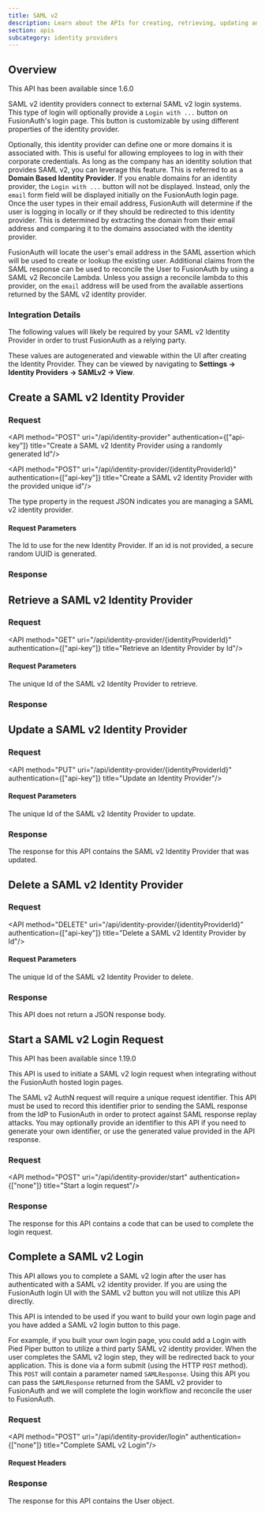 ```yaml
---
title: SAML v2
description: Learn about the APIs for creating, retrieving, updating and deleting SAML v2 identity providers.
section: apis
subcategory: identity providers
---
```



## Overview

<Aside type="version">
This API has been available since 1.6.0
</Aside>

SAML v2 identity providers connect to external SAML v2 login systems. This type of login will optionally provide a `Login with ...` button on FusionAuth's login page. This button is customizable by using different properties of the identity provider.

Optionally, this identity provider can define one or more domains it is associated with. This is useful for allowing employees to log in with their corporate credentials. As long as the company has an identity solution that provides SAML v2, you can leverage this feature. This is referred to as a **Domain Based Identity Provider**. If you enable domains for an identity provider, the `Login with ...` button will not be displayed. Instead, only the `email` form field will be displayed initially on the FusionAuth login page. Once the user types in their email address, FusionAuth will determine if the user is logging in locally or if they should be redirected to this identity provider. This is determined by extracting the domain from their email address and comparing it to the domains associated with the identity provider.

FusionAuth will locate the user's email address in the SAML assertion which will be used to create or lookup the existing user. Additional claims from the SAML response can be used to reconcile the User to FusionAuth by using a SAML v2 Reconcile Lambda. Unless you assign a reconcile lambda to this provider, on the `email` address will be used from the available assertions returned by the SAML v2 identity provider.

### Integration Details

The following values will likely be required by your SAML v2 Identity Provider in order to trust FusionAuth as a relying party.

These values are autogenerated and viewable within the UI after creating the Identity Provider. They can be viewed by navigating to <strong>Settings -> Identity Providers -> SAMLv2 -> View</strong>.

<SamlConfigUrls />

## Create a SAML v2 Identity Provider

### Request

<API method="POST" uri="/api/identity-provider" authentication={["api-key"]} title="Create a SAML v2 Identity Provider using a randomly generated Id"/>

<API method="POST" uri="/api/identity-provider/{identityProviderId}" authentication={["api-key"]} title="Create a SAML v2 Identity Provider with the provided unique id"/>

The <InlineField>type</InlineField> property in the request JSON indicates you are managing a SAML v2 identity provider.

#### Request Parameters

<APIBlock>
  <APIField name="identityProviderId" type="UUID" optional defaults="secure random UUID">
    The Id to use for the new Identity Provider. If an id is not provided, a secure random UUID is generated.
  </APIField>
</APIBlock>

<Samlv2RequestBody idp_display_name={idp_display_name}
                   idp_since={idp_since}
                   idp_linking_strategy={idp_linking_strategy}
                   samlv2_idp_initiated={samlv2_idp_initiated} />

### Response

<StandardPostResponseCodes never_search_error />

<Samlv2ResponseBody idp_display_name={idp_display_name}
                    idp_since={idp_since}
                    idp_linking_strategy={idp_linking_strategy}
                    samlv2_idp_initiated={samlv2_idp_initiated}/>

## Retrieve a SAML v2 Identity Provider

### Request
<API method="GET" uri="/api/identity-provider/{identityProviderId}" authentication={["api-key"]} title="Retrieve an Identity Provider by Id"/>

#### Request Parameters

<APIBlock>
  <APIField name="identityProviderId" type="UUID" required>
    The unique Id of the SAML v2 Identity Provider to retrieve.
  </APIField>
</APIBlock>

### Response

<StandardGetResponseCodes never_search_error />

<Samlv2ResponseBody idp_display_name={idp_display_name}
                    idp_since={idp_since}
                    idp_linking_strategy={idp_linking_strategy}
                    samlv2_idp_initiated={samlv2_idp_initiated}/>

## Update a SAML v2 Identity Provider

<GenericUpdateExplanationFragment capitalized_object_name="SAML v2 Identity Provider" />

### Request

<API method="PUT" uri="/api/identity-provider/{identityProviderId}" authentication={["api-key"]} title="Update an Identity Provider"/>

<PatchSupport api_endpoint="/api/identity-provider/`{identityProviderId}`" />

#### Request Parameters

<APIBlock>
  <APIField name="identityProviderId" type="UUID" required>
    The unique Id of the SAML v2 Identity Provider to update.
  </APIField>
</APIBlock>

<Samlv2RequestBody idp_display_name={idp_display_name}
                   idp_since={idp_since}
                   idp_linking_strategy={idp_linking_strategy}
                   samlv2_idp_initiated={samlv2_idp_initiated} />

### Response

The response for this API contains the SAML v2 Identity Provider that was updated.

<StandardPutResponseCodes never_search_error />

<Samlv2ResponseBody idp_display_name={idp_display_name}
                    idp_since={idp_since}
                    idp_linking_strategy={idp_linking_strategy}
                    samlv2_idp_initiated={samlv2_idp_initiated}/>

## Delete a SAML v2 Identity Provider

### Request

<API method="DELETE" uri="/api/identity-provider/{identityProviderId}" authentication={["api-key"]} title="Delete a SAML v2 Identity Provider by Id"/>

#### Request Parameters

<APIBlock>
  <APIField name="identityProviderId" type="UUID" required>
    The unique Id of the SAML v2 Identity Provider to delete.
  </APIField>
</APIBlock>

### Response

This API does not return a JSON response body.

<StandardDeleteResponseCodes never_search_error />

## Start a SAML v2 Login Request

<Aside type="version">
This API has been available since 1.19.0
</Aside>

This API is used to initiate a SAML v2 login request when integrating without the FusionAuth hosted login pages.

The SAML v2 AuthN request will require a unique request identifier. This API must be used to record this identifier prior to sending the SAML response from the IdP to FusionAuth in order to protect against SAML response replay attacks. You may optionally provide an identifier to this API if you need to generate your own identifier, or use the generated value provided in the API response.

### Request

<API method="POST" uri="/api/identity-provider/start" authentication={["none"]} title="Start a login request"/>

<IdentityProviderStartRequestBody idp_display_name={idp_display_name}
                                  idp_since={idp_since}
                                  idp_linking_strategy={idp_linking_strategy}/>

### Response

The response for this API contains a code that can be used to complete the login request.

<IdentityProviderStartResponseBody idp_display_name={idp_display_name}
                                   idp_since={idp_since}
                                   idp_linking_strategy={idp_linking_strategy}/>

## Complete a SAML v2 Login

This API allows you to complete a SAML v2 login after the user has authenticated with a SAML v2 identity provider. If you are using the FusionAuth login UI with the SAML v2 button you will not utilize this API directly.

This API is intended to be used if you want to build your own login page and you have added a SAML v2 login button to this page.

For example, if you built your own login page, you could add a Login with Pied Piper button to utilize a third party SAML v2 identity provider. When the user completes the SAML v2 login step, they will be redirected back to your application. This is done via a form submit (using the HTTP `POST` method). This `POST` will contain a parameter named `SAMLResponse`. Using this API you can pass the `SAMLResponse` returned from the SAML v2 provider to FusionAuth and we will complete the login workflow and reconcile the user to FusionAuth.

<SamlCompleteUserRegistration />

### Request

<API method="POST" uri="/api/identity-provider/login" authentication={["none"]} title="Complete SAML v2 Login"/>

#### Request Headers

<APIBlock>
  <XForwardedForHeader />
  <XFusionauthTenantIdHeaderScopedOperationRowOnly />
</APIBlock>

<IdentityProviderLoginRequestBody idp_display_name={idp_display_name}
                                  idp_since={idp_since}
                                  idp_linking_strategy={idp_linking_strategy}/>

### Response

The response for this API contains the User object.

<IdentityProviderLoginResponseBody idp_display_name={idp_display_name}
                                   idp_since={idp_since}
                                   idp_linking_strategy={idp_linking_strategy}/>
